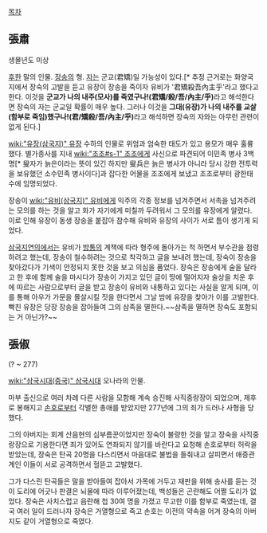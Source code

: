 [[목차]]
== 張肅 ==
생몰년도 미상

[[후한]] 말의 인물. [[장송]]의 형. [[자]]는 군교(君矯)일 가능성이 있다.[* 추정 근거로는 화양국지에서 장숙의 고발을 듣고 유장이 장송을 죽이자 유비가 '君矯殺吾內主乎'라고 했다고 한다. 이것을 '''군교가 나의 내주(모사)를 죽였구나!(君矯/殺/吾/內主/乎)'''라고 해석한다면 장숙의 자는 군교일 확률이 매우 높다. 그러나 이것을 '''그대(유장)가 나의 내주를 교살(함부로 죽임)했구나!(君/矯殺/吾/內主/乎)'''라고 해석하면 장숙의 자와는 아무런 관련이 없게 된다.]

[[wiki:"유장(삼국지)" 유장]] 수하의 인물로 위엄과 엄숙한 태도가 있고 용모가 매우 훌륭했다. 별가종사를 지내 [[wiki:"조조#s-1" 조조]]에게 사신으로 파견되어 이민족 병사 3백명[* 叟자가 늙은이라는 뜻이 있긴 하지만 叟兵은 늙은 병사가 아니라 당시 강한 전투력을 보유했던 소수민족 병사이다]과 잡다한 어물을 조조에게 보냈고 조조로부터 광한태수에 임명되었다.

장송이 [[wiki:"유비(삼국지)" 유비]]에게 익주의 각종 정보를 넘겨주면서 서촉을 넘겨주려는 모의를 하는 것을 알고 화가 자기에게 미칠까 두려워서 그 모의를 유장에게 알렸다. 이로 인해 유장이 동생 장송을 붙잡아 참수해 유비와 유장의 사이가 서로 틈이 생기게 되었다.

[[삼국지연의]]에서는 유비가 [[방통]]의 계책에 따라 형주에 돌아가는 척 하면서 부수관을 점령하려고 했는데, 장송이 철수하려는 것으로 착각하고 글을 보내려 했는데, 장숙이 장송을 찾아갔다가 기색이 안정되지 못한 것을 보고 의심을 품었다. 장숙은 장송에게 술을 달라고 한 후에 함께 술을 마시다가 장송이 가지고 있던 글이 땅에 떨어지자 술상을 치운 후에 따르는 사람으로부터 글을 받고 장송이 유비와 내통하고 있다는 사실을 알게 되며, 이를 통해 아우가 가문을 몰살시킬 짓을 한다면서 그날 밤에 유장을 찾아가 이를 고발한다. 빡친 유장은 당장 장송을 잡아들여 그의 삼족을 멸한다.~~삼족을 멸하면 장숙도 포함되는 거 아닌가?~~

== 張俶 ==
(? ~ 277)

[[wiki:"삼국시대(중국)" 삼국시대]] 오나라의 인물.

마부 출신으로 여러 차례 다른 사람을 모함해 계속 승진해 사직중랑장이 되었으며, 제후로 봉해지고 [[손호]]로부터 각별한 총애를 받았지만 277년에 그의 죄가 드러나 사형을 당했다.

그의 아버지는 회계 산음현의 심부름꾼이었지만 장숙이 불량한 것을 알고 장숙을 사직중랑장으로 기용한다면 죄가 있어도 연좌되지 않기를 바란다고 요청해 손호로부터 허락을 받았는데, 장숙은 탄곡 20명을 다스리면서 마음대로 불법을 들춰내고 살피면서 애증관계인 이들이 서로 공격하면서 헐뜯고 고발했다.

그가 다스린 탄곡들은 말을 받아들여 잡아서 가목에 거두고 재판을 위해 송사를 듣는 것이 도리에 어긋나 판결은 뇌물에 따라 이루어졌는데, 백성들은 곤란해도 어쩔 도리가 없었다. 장숙은 사치스럽고 음란해 첩 30여 명을 가졌고 무고한 이를 함부로 죽였는데, 결국 여러 일이 드러나자 장숙은 거열형으로 죽고 손호는 이전의 약속을 어겨 장숙의 아버지도 같이 거열형으로 죽였다.
